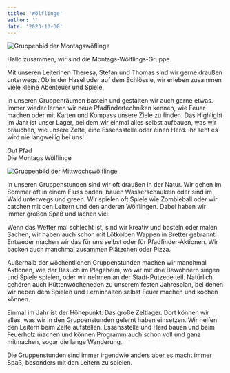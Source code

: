 ```yaml
---
title: 'Wölflinge'
author: ''
date: '2023-10-30'
---
```



<GroupOverview name="Monatgswölflinge" time="Montag" age="ca. 7 - 10 Jahre"/>

![Gruppenbid der Montagswöflinge](/images/montags_woelflinge.jpg)

Hallo zusammen, wir sind die Montags-Wölflings-Gruppe.

Mit unseren Leiterinen Theresa, Stefan und Thomas sind wir gerne draußen unterwegs. Ob in der Hasel oder auf dem Schlössle, wir erleben zusammen viele kleine Abenteuer und Spiele.

In unseren Gruppenräumen basteln und gestalten wir auch gerne etwas.
Immer wieder lernen wir neue Pfadfindertechniken kennen, wie Feuer machen oder mit Karten und Kompass unsere Ziele zu finden.
Das Highlight im Jahr ist unser Lager, bei dem wir einmal alles selbst aufbauen, was wir brauchen, wie unsere Zelte, eine Essensstelle oder einen Herd.
Ihr seht es wird nie langweilig bei uns!

Gut Pfad<br/>
Die Montags Wölflinge

<GroupOverview name="Mittwochswölflinge" time="Mittowch 18:15 - 20:15" age="ca. 7 - 10 Jahre"/>

![Gruppenbild der Mittwochswölflinge](/images/mittwochs_woelflinge.jpg)

In unseren Gruppenstunden sind wir oft draußen in der Natur.
Wir gehen im Sommer oft in einem Fluss baden, bauen Wasserschaukeln oder sind im Wald unterwegs und green. Wir spielen oft Spiele wie Zombieball oder wir catchen mit den Leitern und den anderen Wölflingen. Dabei haben wir immer großen Spaß und lachen viel.

Wenn das Wetter mal schlecht ist, sind wir kreativ und basteln oder malen Sachen, wir haben auch schon mit Lötkolben Wappen in Bretter gebrannt!
Entweder machen wir das für uns selbst oder für Pfadfinder-Aktionen. Wir backen auch manchmal zusammen Plätzchen oder Pizza.

Außerhalb der wöchentlichen Gruppenstunden machen wir manchmal Aktionen, wie der Besuch im Plegeheim, wo wir mit dne Bewohnern singen und Spiele spielen, oder wir nehmen an der Stadt-Putzede teil.
Natürlich gehören auch Hüttenwocheneden zu unserem festen Jahresplan, bei denen wir neben dem Spielen und Lerninhalten selbst Feuer machen und kochen können.

Einmal im Jahr ist der Höhepunkt: Das große Zeltlager. Dort können wir alles, was wir in den Gruppenstunden gelernt haben einsetzen.
Wir helfen den Leitern beim Zelte aufstellen, Essensstelle und Herd bauen und beim Feuerholz machen und können Programm auch schon voll und ganz mitmachen, sogar die lange Wanderung.

Die Gruppenstunden sind immer irgendwie anders aber es macht immer Spaß, besonders mit den Leitern zu spielen.
